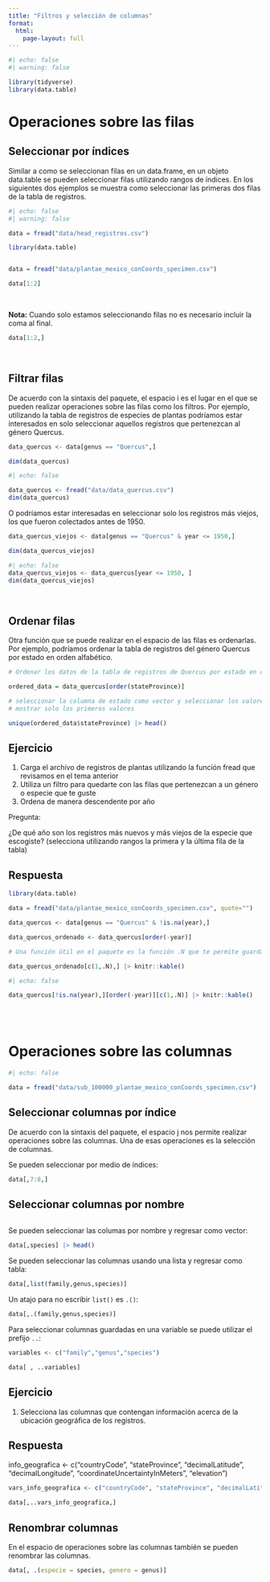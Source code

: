 ```yaml
---
title: "Filtros y selección de columnas"
format: 
  html:
    page-layout: full 
---
```


```r
#| echo: false
#| warning: false

library(tidyverse)
library(data.table)
```

# Operaciones sobre las filas

## Seleccionar por índices

Similar a como se seleccionan filas en un data.frame, en un objeto data.table se pueden seleccionar filas utilizando rangos de índices. En los siguientes dos ejemplos se muestra como seleccionar las primeras dos filas de la tabla de registros. 


```r
#| echo: false
#| warning: false

data = fread("data/head_registros.csv")
```

```.r
library(data.table)


data = fread("data/plantae_mexico_conCoords_specimen.csv")
```

```r
data[1:2] 
```

<br>

**Nota:** Cuando solo estamos seleccionando filas no es necesario incluir la coma al final.

```r
data[1:2,] 
```

<br>

## Filtrar filas

De acuerdo con la sintaxis del paquete, el espacio i es el lugar en el que se pueden realizar operaciones sobre las filas como los filtros. Por ejemplo, utilizando la tabla de registros de especies de plantas podríamos estar interesados en solo seleccionar aquellos registros que pertenezcan al género Quercus. 

```.r
data_quercus <- data[genus == "Quercus",] 

dim(data_quercus)
```

```r
#| echo: false

data_quercus <- fread("data/data_quercus.csv")
dim(data_quercus)

```

O podríamos estar interesadas en seleccionar solo los registros más viejos, los que fueron colectados antes de 1950. 

```.r
data_quercus_viejos <- data[genus == "Quercus" & year <= 1950,]

dim(data_quercus_viejos)
```

```r
#| echo: false
data_quercus_viejos <- data_quercus[year <= 1950, ]
dim(data_quercus_viejos)
```


<br>

## Ordenar filas

Otra función que se puede realizar en el espacio de las filas es ordenarlas. Por ejemplo, podríamos ordenar la tabla de registros del género Quercus por estado en orden alfabético.

```r
# Ordenar los datos de la tabla de registros de Quercus por estado en orden alfabetico

ordered_data = data_quercus[order(stateProvince)]

# seleccionar la columna de estado como vector y seleccionar los valores únicos
# mostrar solo los primeros valores

unique(ordered_data$stateProvince) |> head()
```

::: {.callout-note collapse="true"}
## Ejercicio

1. Carga el archivo de registros de plantas utilizando la función fread que revisamos en el tema anterior
2. Utiliza un filtro para quedarte con las filas que pertenezcan a un género o especie que te guste
3. Ordena de manera descendente por año

Pregunta:

¿De qué año son los registros más nuevos y más viejos de la especie que escogiste? (selecciona utilizando rangos la primera y la última fila de la tabla)
::: 

::: {.callout-note collapse="true"}
## Respuesta

```.r
library(data.table)

data = fread("data/plantae_mexico_conCoords_specimen.csv", quote="")

data_quercus <- data[genus == "Quercus" & !is.na(year),] 

data_quercus_ordenado <- data_quercus[order(-year)] 

# Una función útil en el paquete es la función .N que te permite guardar el número de observaciones en el grupo actual. En este caso solo tenemos un solo grupo y por lo tanto guarda el número de filas en la tabla.

data_quercus_ordenado[c(1,.N),] |> knitr::kable()

```

```r
#| echo: false

data_quercus[!is.na(year),][order(-year)][c(1,.N)] |> knitr::kable()
```
:::

<br>
<br>

# Operaciones sobre las columnas

```r
#| echo: false

data = fread("data/sub_100000_plantae_mexico_conCoords_specimen.csv")

```

## Seleccionar columnas por índice

De acuerdo con la sintaxis del paquete, el espacio j nos permite realizar operaciones sobre las columnas. Una de esas operaciones es la selección de columnas. 

Se pueden seleccionar por medio de índices:

```r
data[,7:8,]
```


## Seleccionar columnas por nombre
```r

```

Se pueden seleccionar las columas por nombre y regresar como vector:

```r
data[,species] |> head()
```

Se pueden seleccionar las columnas usando una lista y regresar como tabla:

```r
data[,list(family,genus,species)]
```

Un atajo para no escribir `list()` es `.()`:

```r
data[,.(family,genus,species)]
```

Para seleccionar columnas guardadas en una variable se puede utilizar el prefijo `..`:

```r
variables <- c("family","genus","species")

data[ , ..variables]
```

::: {.callout-note collapse="true"}
## Ejercicio

1. Selecciona las columnas que contengan información acerca de la ubicación geográfica de los registros.
:::

::: {.callout-note collapse="true"}
## Respuesta

info_geografica <- c("countryCode", "stateProvince", "decimalLatitude", "decimalLongitude", "coordinateUncertaintyInMeters", "elevation")

```r
vars_info_geografica <- c("countryCode", "stateProvince", "decimalLatitude", "decimalLongitude", "coordinateUncertaintyInMeters", "elevation")

data[,..vars_info_geografica,]
```

:::

## Renombrar columnas

En el espacio de operaciones sobre las columnas también se pueden renombrar las columnas. 

```r
data[, .(especie = species, genero = genus)]
```


